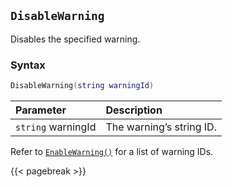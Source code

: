## `DisableWarning`

Disables\index{warnings!disabling} the specified warning.

### Syntax {-}

``` .lua
DisableWarning(string warningId)
```

**Parameter** | **Description**
| :-- | :-- |
`string` warningId | The warning's string ID.

Refer to [`EnableWarning()`](#enablewarning) for a list of warning IDs.

{{< pagebreak >}}
